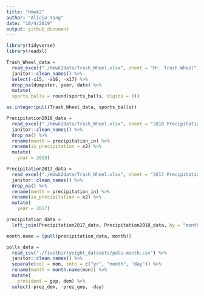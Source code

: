 ```yaml
---
title: "Hmwk2"
author: "Alicia Yang"
date: "10/4/2019"
output: github_document
---
```


```r
library(tidyverse)
library(readxl)

Trash_Wheel_data = 
  read_excel("./Hmwk2data/Trash_Wheel.xlsx", sheet = "Mr. Trash Wheel") %>%
  janitor::clean_names() %>%
  select(-x15, -x16, -x17) %>%
  drop_na(dumpster, year, date) %>%
  mutate(
  sports_balls = round(sports_balls, digits = 0))

as.integer(pull(Trash_Wheel_data, sports_balls))
```

```r
Precipitation2018_data =
  read_excel("./Hmwk2data/Trash_Wheel.xlsx", sheet = "2018 Precipitation") %>%
  janitor::clean_names() %>%
  drop_na() %>%
  rename(month = precipitation_in) %>%
  rename(in_precipitation = x2) %>%
  mutate(
    year = 2018)

Precipitation2017_data =
  read_excel("./Hmwk2data/Trash_Wheel.xlsx", sheet = "2017 Precipitation") %>%
  janitor::clean_names() %>%
  drop_na() %>%
  rename(month = precipitation_in) %>%
  rename(in_precipitation = x2) %>%
  mutate(
    year = 2017)

precipitation_data = 
  left_join(Precipitation2017_data, Precipitation2018_data, by = "month")

month.name = (pull(precipitation_data, month))
```

```r
polls_data = 
  read_csv("./fivethirtyeight_datasets/pols-month.csv") %>%
  janitor::clean_names() %>%
  separate(col = mon, into = c("yr", "month", "day")) %>%
  rename(month = month.name(mon)) %>%
  mutate(
    president = gop, dem) %>%
  select(-prez_dem, -prez_gop, -day)
```